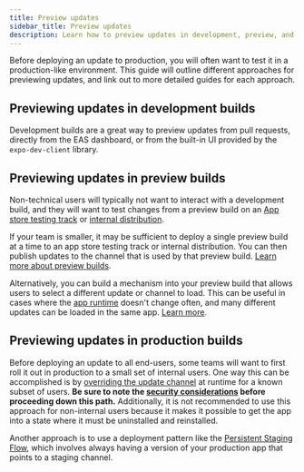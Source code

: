 ```yaml
---
title: Preview updates
sidebar_title: Preview updates
description: Learn how to preview updates in development, preview, and production builds.
---
```



Before deploying an update to production, you will often want to test it in a production-like environment. This guide will outline different approaches for previewing updates, and link out to more detailed guides for each approach.

## Previewing updates in development builds

Development builds are a great way to preview updates from pull requests, directly from the EAS dashboard, or from the built-in UI provided by the `expo-dev-client` library.

<BoxLink
  title="Preview updates in development builds"
  description="Learn how to preview updates in development builds."
  href="/eas-update/expo-dev-client/"
/>

<BoxLink
  title="Use GitHub Actions to automate publishing updates"
  description="Learn how to use GitHub Actions to automate publishing updates with EAS Update"
  href="/eas-update/github-actions/"
/>

<BoxLink
  title="Launch preview updates from the EAS dashboard using Orbit"
  description="Learn how to launch updates with the macOS, Windows, and Linux desktop app Expo Orbit"
  href="/review/with-orbit/"
/>

## Previewing updates in preview builds

Non-technical users will typically not want to interact with a development build, and they will want to test changes from a preview build on an [App store testing track](/review/overview/#app-store-testing-tracks) or [internal distribution](/review/overview/#internal-distribution-with-eas-build).

If your team is smaller, it may be sufficient to deploy a single preview build at a time to an app store testing track or internal distribution. You can then publish updates to the channel that is used by that preview build. [Learn more about preview builds](/review/overview/).

Alternatively, you can build a mechanism into your preview build that allows users to select a different update or channel to load. This can be useful in cases where the [app runtime](/eas-update/runtime-versions/) doesn't change often, and many different updates can be loaded in the same app. [Learn more](/eas-update/override/).

<BoxLink
  title="Override update configuration at runtime"
  description="Learn how to override the update URL and channel at runtime."
  href="/eas-update/override/"
/>

## Previewing updates in production builds

Before deploying an update to all end-users, some teams will want to first roll it out in production to a small set of internal users. One way this can be accomplished is by [overriding the update channel](/eas-update/override/) at runtime for a known subset of users. **Be sure to note the [security considerations](/eas-update/override/#security-considerations) before proceeding down this path.** Additionally, it is not recommended to use this approach for non-internal users because it makes it possible to get the app into a state where it must be uninstalled and reinstalled.

Another approach is to use a deployment pattern like the [Persistent Staging Flow](/eas-update/deployment-patterns/#persistent-staging-flow), which involves always having a version of your production app that points to a staging channel.

<BoxLink
  title="Persistent Staging Flow"
  description="Learn how to use the Persistent Staging Flow to always have a version of your production app that points to a staging channel."
  href="/eas-update/deployment-patterns/#persistent-staging-flow"
/>
